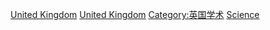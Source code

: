 {{Portal|政治|英國}}

[[Category:各國政治學|United Kingdom]]
[[Category:歐洲政治學|United Kingdom]]
[[Category:英国学术|Category:英国学术]]
[[Category:英國政治|Science]]